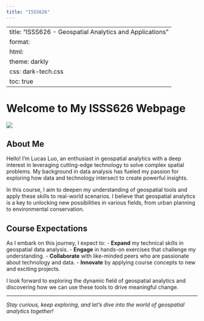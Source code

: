 ```yaml
---
title: "ISSS626"
---
```


---
title: "ISSS626 - Geospatial Analytics and Applications"
format:
  html:
    theme: darkly
    css: dark-tech.css
    toc: true
---

# Welcome to My ISSS626 Webpage

![](https://files.oaiusercontent.com/file-CZviYjh7oiRvGOXnU2BGOX6V?se=2024-08-28T06%3A57%3A29Z&sp=r&sv=2024-08-04&sr=b&rscc=max-age%3D604800%2C%20immutable%2C%20private&rscd=attachment%3B%20filename%3D09624106-5526-4f72-880b-c9d84f54395c.webp&sig=NfbR6qmwV7fmCIFR7E3lSxRcXced4D63vEf6QP8U2cs%3D)

## About Me

Hello! I’m Lucas Luo, an enthusiast in geospatial analytics with a deep interest in leveraging cutting-edge technology to solve complex spatial problems. My background in data analysis has fueled my passion for exploring how data and technology intersect to create powerful insights.

In this course, I aim to deepen my understanding of geospatial tools and apply these skills to real-world scenarios. I believe that geospatial analytics is a key to unlocking new possibilities in various fields, from urban planning to environmental conservation.

## Course Expectations

As I embark on this journey, I expect to:
- **Expand** my technical skills in geospatial data analysis.
- **Engage** in hands-on exercises that challenge my understanding.
- **Collaborate** with like-minded peers who are passionate about technology and data.
- **Innovate** by applying course concepts to new and exciting projects.

I look forward to exploring the dynamic field of geospatial analytics and discovering how we can use these tools to drive meaningful change.

---

*Stay curious, keep exploring, and let’s dive into the world of geospatial analytics together!*


